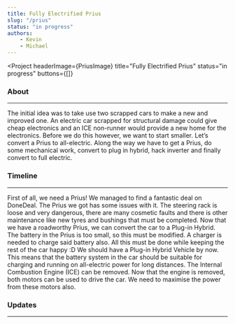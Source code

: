 ```yaml
---
title: Fully Electrified Prius
slug: "/prius"
status: "in progress"
authors:
    - Kevin
    - Michael
---
```


<Project
  headerImage={PriusImage}
  title="Fully Electrified Prius"
  status="in progress"
  buttons={[]}
>

  ### About
  ---

  The initial idea was to take use two scrapped cars to make a new and improved one. An electric 
  car scrapped for structural damage could give cheap electronics and an ICE non-runner would provide 
  a new home for the electronics. 
  Before we do this however, we want to start smaller. Let’s convert a Prius to all-electric. Along 
  the way we have to get a Prius, do some mechanical work, convert to plug in hybrid, hack inverter 
  and finally convert to full electric.

  ### Timeline
  ---

  <Timeline>
    <TimelineItem title="Acquire Prius 💰" status="Completed" date="11.8.2020" type="normal"
        posts={["buying-a-prius"]}>
        First of all, we need a Prius! We managed to find a fantastic deal on DoneDeal.
    </TimelineItem>
    <TimelineItem title="Make into a roadworthy Hybrid Vehicle 🔧" status="In progress" type="normal">
        The Prius we got has some issues with it. The steering rack is loose and very dangerous,
        there are many cosmetic faults and there is other maintenance like new tyres and bushings
        that must be completed.
    </TimelineItem>
    <TimelineItem title="Convert prius to a Plug-in Hybrid Vehicle 🔌" status="Not started" type="normal">
        Now that we have a roadworthy Prius, we can convert the car to a Plug-in Hybrid. The battery
        in the Prius is too small, so this must be modified. A charger is needed to charge said
        battery also. All this must be done while keeping the rest of the car happy :D
    </TimelineItem>
    <TimelineItem title="Remove ICE and convert to all-electric ⚡⚡⚡" status="Not started" type="end">
        We should have a Plug-in Hybrid Vehicle by now. This means that the battery system in the
        car should be suitable for charging and running on all-electric power for long distances.
        The Internal Combustion Engine (ICE) can be removed. Now that the engine is removed, both
        motors can be used to drive the car. We need to maximise the power from these motors also.
    </TimelineItem>
  </Timeline>

  ### Updates
  ---

  <ProjectPosts filter="Prius" />

</Project>
